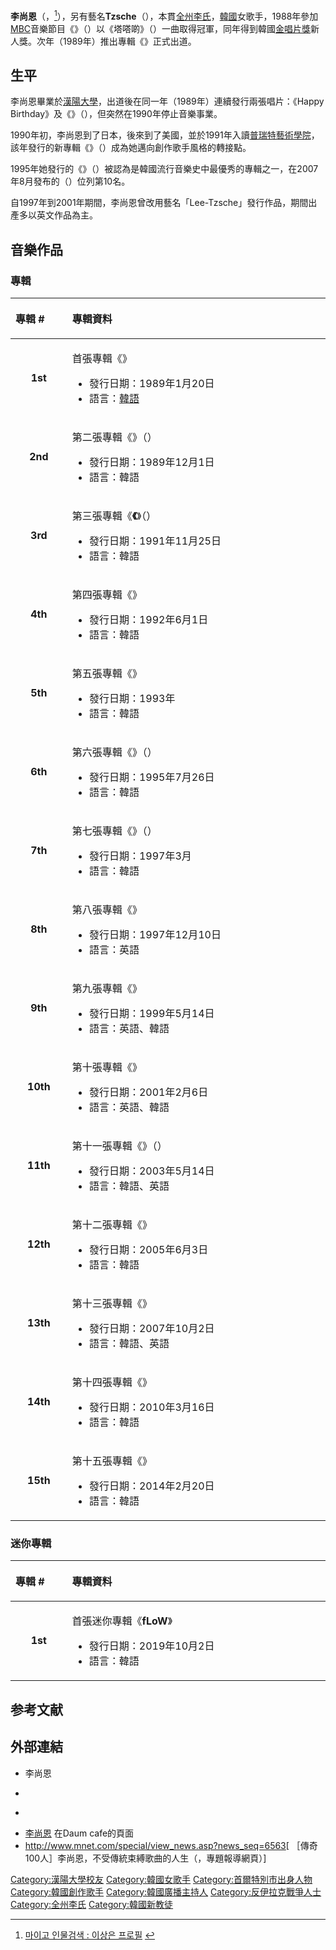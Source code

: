 {{Expand|time=2015-11-09T10:35:46+00:00}}
{{请求翻译|time=2015-11-09T10:35:46+00:00}} 
{{藝人
| 姓名 = 李尚恩
| 類型 = 女歌手
| 圖片 = Leesangeun140928.jpg
| 圖片尺寸 = 
| 圖片簡介 =2014年9月28日李尚恩在光化門音樂會演出
| 外文名 = 이상은
| 外文 = ko
| 羅馬拼音 = Lee Sang Eun
| 其他藝名 = Tzsche（{{lang|ko|리채}}）
| 國籍 = {{KOR}}
| 出生日期 = {{birth date and age|1970|3|12}}
| 出生地點 = {{KOR}}[[首爾|首爾]]
| 職業 = [[創作歌手|創作歌手]]
| 語言 = [[韓語|韓語]]、[[英語|英語]]
| 宗教信仰 = [[新教|新教]]
| 配偶 = 
| 教育程度 = [[漢陽大學|漢陽大學]]戲劇電影系畢業<br>[[普瑞特藝術學院|普瑞特藝術學院]]<br>[[切爾西藝術與設計學院|切爾西藝術與設計學院]]
| 音樂類型 = [[韓國流行音樂|K-pop]]、[[成人当代音乐|成人当代音乐]]
| 出道作   = 《Happy Birthday》
| 代表作   = 《公無渡河歌》（{{lang|ko|공무도하가}}）
| 活躍年代 = 1988年至今
| 唱片公司 = Sony Music / [[Breeze_Music|Breeze Music]]
| 經紀公司 = [[Breeze_Music|Breeze Music]]
| 網站 = 
| 相關團體 =
}}
{{Korean
|title= 李尚恩
| hangul = 이상은
| hanja  = 李尚恩
| rr = I Sang-eun
| mr = Yi Sangŭn
| hangulstage = 리채
| rrstage = Richae
| mrstage = Rich'ae
}}

'''李尚恩'''（{{lang-ko|이상은}}，{{bd|1970年|3月12日|catIdx=Y}}<ref>[http://people.mygo.co.kr/people.php?cmd=view&pp_no=11181 마이고 인물검색 : 이상은 프로필] {{webarchive|url=https://web.archive.org/web/20160315030628/http://people.mygo.co.kr/people.php?cmd=view&pp_no=11181 |date=2016-03-15 }}</ref>），另有藝名'''Tzsche'''（{{lang-ko|리채}}），本貫[[全州李氏|全州李氏]]，[[韓國|韓國]]女歌手，1988年參加[[MBC|MBC]]音樂節目《{{link-ko|MBC江邊歌謠祭|MBC 강변가요제}}》（{{lang-ko|MBC 강변가요제}}）以《塔嗒啲》（{{lang-ko|담다디}}）一曲取得冠軍，同年得到韓國[[金唱片獎|金唱片獎]]新人獎。次年（1989年）推出專輯《{{link-ko|Happy Birthday (李尚恩專輯)|Happy Birthday (이상은 1집)|Happy Birthday}}》正式出道。

==生平==
李尚恩畢業於[[漢陽大學|漢陽大學]]，出道後在同一年（1989年）連續發行兩張唱片：《Happy Birthday》及《{{link-ko|你一定會喜歡|사랑할거야}}》（{{lang-ko|사랑할거야}}），但突然在1990年停止音樂事業。

1990年初，李尚恩到了日本，後來到了美國，並於1991年入讀[[普瑞特藝術學院|普瑞特藝術學院]]，該年發行的新專輯《{{link-ko|緩慢的一天|더딘하루}}》（{{lang-ko|더딘하루}}）成為她邁向創作歌手風格的轉接點。

1995年她發行的《{{link-ko|公無渡河歌 (專輯)|공무도하가 (음반)|公無渡河歌}}》（{{lang-ko|공무도하가}}）被認為是韓國流行音樂史中最優秀的專輯之一，在2007年8月發布的{{link-ko|韓國流行音樂100名|한국대중음악 100대 명반}}（{{lang-ko|한국대중음악 100대 명반}}）位列第10名。

自1997年到2001年期間，李尚恩曾改用藝名「Lee-Tzsche」發行作品，期間出產多以英文作品為主。

== 音樂作品 ==
=== 專輯 ===
{| class="wikitable"
!align="left" width="75px"| 專輯 #
!align="left" width="400px"| 專輯資料
|- bgcolor="#F0F8FF"
|align="center"|'''1st'''
|align="left"| 首張專輯《'''{{link-ko|Happy Birthday (李尚恩專輯)|Happy Birthday (이상은 1집)|Happy Birthday}}'''》
* 發行日期：1989年1月20日
* 語言：[[韓語|韓語]]
|- bgcolor="#FFFFFF"
|align="center"|'''2nd'''
|align="left"| 第二張專輯《'''{{link-ko|你一定會喜歡|사랑할거야}}'''》（{{lang|ko|사랑할거야}}）
* 發行日期：1989年12月1日
* 語言：韓語
|- bgcolor="#F0F8FF"
|align="center"|'''3rd'''
|align="left"| 第三張專輯《'''《{{link-ko|緩慢的一天|더딘하루}}'''》（{{lang|ko|더딘하루}}）
* 發行日期：1991年11月25日
* 語言：韓語
|- bgcolor="#FFFFFF"
|align="center"|'''4th'''
|align="left"|第四張專輯《'''{{link-ko|BEGIN (李尚恩專輯)|BEGIN (이상은의 음반)|BEGIN}}'''》
* 發行日期：1992年6月1日
* 語言：韓語
|- bgcolor="#F0F8FF"
|align="center"|'''5th'''
|align="left"|第五張專輯《'''{{link-ko|LEE SANG EUN|LEE SANG EUN}}'''》
* 發行日期：1993年
* 語言：韓語
|- bgcolor="#FFFFFF"
|align="center"|'''6th'''
|align="left"|第六張專輯《'''{{link-ko|公無渡河歌 (專輯)|공무도하가 (음반)|公無渡河歌}}'''》（{{lang|ko|공무도하가}}）
* 發行日期：1995年7月26日
* 語言：韓語
|- bgcolor="#F0F8FF"
|align="center"|'''7th'''
|align="left"|第七張專輯《'''{{link-ko|寂寞安靜的商店|외롭고 웃긴 가게}}'''》（{{lang|ko|외롭고 웃긴 가게}}）
* 發行日期：1997年3月
* 語言：韓語
|- bgcolor="#FFFFFF"
|align="center"|'''8th'''
|align="left"|第八張專輯《'''{{link-ko|Lee-Tzsche (專輯)|Lee-Tzsche (음반)|Lee-Tzsche}}'''》
* 發行日期：1997年12月10日
* 語言：英語
|- bgcolor="#F0F8FF"
|align="center"|'''9th'''
|align="left"|第九張專輯《'''{{link-ko|Asian Prescription|Asian Prescription}}'''》
* 發行日期：1999年5月14日
* 語言：英語、韓語
|- bgcolor="#FFFFFF"
|align="center"|'''10th'''
|align="left"|第十張專輯《'''{{link-ko|Endless Lay|Endless Lay}}'''》
* 發行日期：2001年2月6日
* 語言：英語、韓語
|- bgcolor="#F0F8FF"
|align="center"|'''11th'''
|align="left"|第十一張專輯《'''{{link-ko|神秘體驗|신비체험}}'''》（{{lang|ko|신비체험}}）
* 發行日期：2003年5月14日
* 語言：韓語、英語
|- bgcolor="#FFFFFF"
|align="center"|'''12th'''
|align="left"|第十二張專輯《'''{{link-ko|Romantopia|Romantopia}}'''》
* 發行日期：2005年6月3日
* 語言：韓語
|- bgcolor="#F0F8FF"
|align="center"|'''13th'''
|align="left"|第十三張專輯《'''{{link-ko|The Third Place|The Third Place}}'''》
* 發行日期：2007年10月2日
* 語言：韓語、英語
|- bgcolor="#FFFFFF"
|align="center"|'''14th'''
|align="left"|第十四張專輯《'''{{link-ko|We Are Made Of Stardust|We Are Made Of Stardust}}'''》
* 發行日期：2010年3月16日
* 語言：韓語
|- bgcolor="#F0F8FF"
|align="center"|'''15th'''
|align="left"|第十五張專輯《'''{{link-ko|Lulu (李尚恩專輯)|Lulu (이상은의 음반)|Lulu}}'''》
* 發行日期：2014年2月20日
* 語言：韓語
|}

=== 迷你專輯 ===
{| class="wikitable"
!align="left" width="75px"| 專輯 #
!align="left" width="400px"| 專輯資料
|- bgcolor="#F0F8FF"
|align="center"|'''1st'''
|align="left"| 首張迷你專輯《'''fLoW'''》
* 發行日期：2019年10月2日
* 語言：韓語
|}

== 参考文献 == 
{{reflist}}

== 外部連結 ==
* 李尚恩{{official|http://leesangeun.co.kr/}} {{ko}}
* {{facebook|leesangeun.official}} {{ko}}
* {{twitter|leesangeunmusic|李尚恩}}  {{ko}}
* [http://cafe.daum.net/inny 李尚恩] {{Wayback|url=http://cafe.daum.net/inny |date=20190810140508 }}在Daum cafe的頁面 {{ko}}
* http://www.mnet.com/special/view_news.asp?news_seq=6563[ ［傳奇100人］李尚恩，不受傳統束縛歌曲的人生（{{lang|ko|［레전드100人］ 이상은, 삶을 노래한 보헤미안}}，專題報導網頁）] {{Wayback|url=http://www.mnet.com/special/view_news.asp?news_seq=6563 |date=20190812082958 }}

{{韓國金唱片新人獎}}
{{DEFAULTSORT:L}}
[[Category:漢陽大學校友|Category:漢陽大學校友]]
[[Category:韓國女歌手|Category:韓國女歌手]]
[[Category:首爾特別市出身人物|Category:首爾特別市出身人物]]
[[Category:韓國創作歌手|Category:韓國創作歌手]]
[[Category:韓國廣播主持人|Category:韓國廣播主持人]]
[[Category:反伊拉克戰爭人士|Category:反伊拉克戰爭人士]]
[[Category:全州李氏|Category:全州李氏]]
[[Category:韓國新教徒|Category:韓國新教徒]]